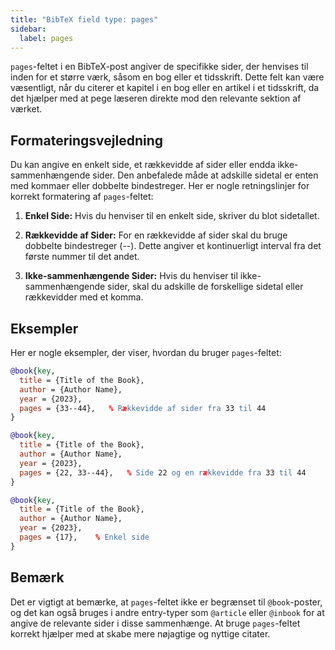 ```yaml
---
title: "BibTeX field type: pages"
sidebar:
  label: pages
---
```



`pages`-feltet i en BibTeX-post angiver de specifikke sider, der henvises til inden for et større værk, såsom en bog eller et tidsskrift. Dette felt kan være væsentligt, når du citerer et kapitel i en bog eller en artikel i et tidsskrift, da det hjælper med at pege læseren direkte mod den relevante sektion af værket.

<CiteDrive />

## Formateringsvejledning

Du kan angive en enkelt side, et rækkevidde af sider eller endda ikke-sammenhængende sider. Den anbefalede måde at adskille sidetal er enten med kommaer eller dobbelte bindestreger. Her er nogle retningslinjer for korrekt formatering af `pages`-feltet:

1. **Enkel Side:** Hvis du henviser til en enkelt side, skriver du blot sidetallet.
    
2. **Rækkevidde af Sider:** For en rækkevidde af sider skal du bruge dobbelte bindestreger (--). Dette angiver et kontinuerligt interval fra det første nummer til det andet.
    
3. **Ikke-sammenhængende Sider:** Hvis du henviser til ikke-sammenhængende sider, skal du adskille de forskellige sidetal eller rækkevidder med et komma.
    

## Eksempler

Her er nogle eksempler, der viser, hvordan du bruger `pages`-feltet:

```bibtex
@book{key,
  title = {Title of the Book},
  author = {Author Name},
  year = {2023},
  pages = {33--44},   % Rækkevidde af sider fra 33 til 44
}
```

```bibtex
@book{key,
  title = {Title of the Book},
  author = {Author Name},
  year = {2023},
  pages = {22, 33--44},   % Side 22 og en rækkevidde fra 33 til 44
}
```

```bibtex
@book{key,
  title = {Title of the Book},
  author = {Author Name},
  year = {2023},
  pages = {17},    % Enkel side
}
```

## Bemærk

Det er vigtigt at bemærke, at `pages`-feltet ikke er begrænset til `@book`-poster, og det kan også bruges i andre entry-typer som `@article` eller `@inbook` for at angive de relevante sider i disse sammenhænge. At bruge `pages`-feltet korrekt hjælper med at skabe mere nøjagtige og nyttige citater.
